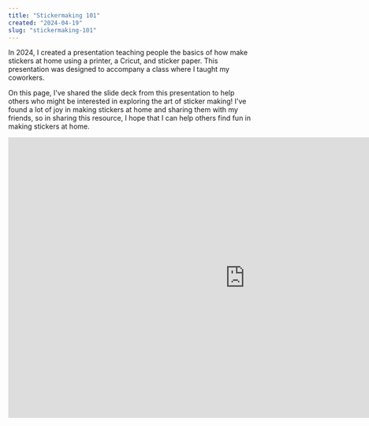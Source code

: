 ```yaml
---
title: "Stickermaking 101"
created: "2024-04-19"
slug: "stickermaking-101"
---
```


In 2024, I created a presentation teaching people the basics of how make
stickers at home using a printer, a Cricut, and sticker paper. This
presentation was designed to accompany a class where I taught my coworkers.

On this page, I've shared the slide deck from this presentation to help
others who might be interested in exploring the art of sticker making! I've
found a lot of joy in making stickers at home and sharing them with my friends,
so in sharing this resource, I hope that I can help others find fun in making
stickers at home.

<iframe
  src="https://docs.google.com/presentation/d/e/2PACX-1vQJA1RVKpQ61q4v8jIlEfWXX8QZTMKfz6qz3epuMWB_QVOMv9-B7LjSgN0Vl3PTw_9x04GW7eLz_xMY/embed?start=false&loop=false&delayms=3000"
  frameborder="0"
  width="960"
  height="569"
  allowfullscreen="true"
  mozallowfullscreen="true"
  webkitallowfullscreen="true"></iframe>
